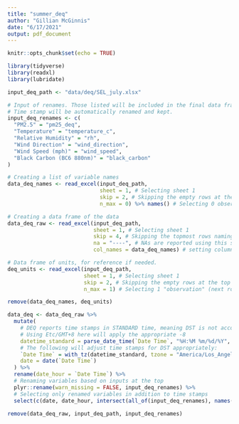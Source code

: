 ```yaml
---
title: "summer_deq"
author: "Gillian McGinnis"
date: "6/17/2021"
output: pdf_document
---
```


```r
knitr::opts_chunk$set(echo = TRUE)
```

```r
library(tidyverse)
library(readxl)
library(lubridate)
```


```r
input_deq_path <- "data/deq/SEL_july.xlsx"
```

```r
# Input of renames. Those listed will be included in the final data frame.
# Time stamp will be automatically renamed and kept.
input_deq_renames <- c(
  "PM2.5" = "pm25_deq",
  "Temperature" = "temperature_c",
  "Relative Humidity" = "rh",
  "Wind Direction" = "wind_direction",
  "Wind Speed (mph)" = "wind_speed",
  "Black Carbon (BC6 880nm)" = "black_carbon"
)
```


```r

# Creating a list of variable names
data_deq_names <- read_excel(input_deq_path,
                             sheet = 1, # Selecting sheet 1
                             skip = 2, # Skipping the empty rows at the top
                             n_max = 0) %>% names() # Selecting 0 observations, and extracting the names only

# Creating a data frame of the data
data_deq_raw <- read_excel(input_deq_path,
                           sheet = 1, # Selecting sheet 1
                           skip = 4, # Skipping the topmost rows naming the variables, etc
                           na = "----", # NAs are reported using this symbol in the Excel file
                           col_names = data_deq_names) # setting column names to be those listed above

# Data frame of units, for reference if needed.
deq_units <- read_excel(input_deq_path,
                        sheet = 1, # Selecting sheet 1
                        skip = 2, # Skipping the empty rows at the top
                        n_max = 1) # Selecting 1 "observation" (next row)
```

```r
remove(data_deq_names, deq_units)
```


```r
data_deq <- data_deq_raw %>% 
  mutate(
    # DEQ reports time stamps in STANDARD time, meaning DST is not accounted for.
    # Using Etc/GMT+8 here will apply the appropriate -8
    datetime_standard = parse_date_time(`Date Time`, "%H:%M %m/%d/%Y", tz = "Etc/GMT+8"),
    # The following will adjust time stamps for DST appropriately:
    `Date Time` = with_tz(datetime_standard, tzone = "America/Los_Angeles"),
    date = date(`Date Time`)
  ) %>% 
  rename(date_hour = `Date Time`) %>% 
  # Renaming variables based on inputs at the top
  plyr::rename(warn_missing = FALSE, input_deq_renames) %>% 
  # Selecting only renamed variables in addition to time stamps
  select(c(date, date_hour, intersect(all_of(input_deq_renames), names(.)), datetime_standard))
```

```r
remove(data_deq_raw, input_deq_path, input_deq_renames)
```
